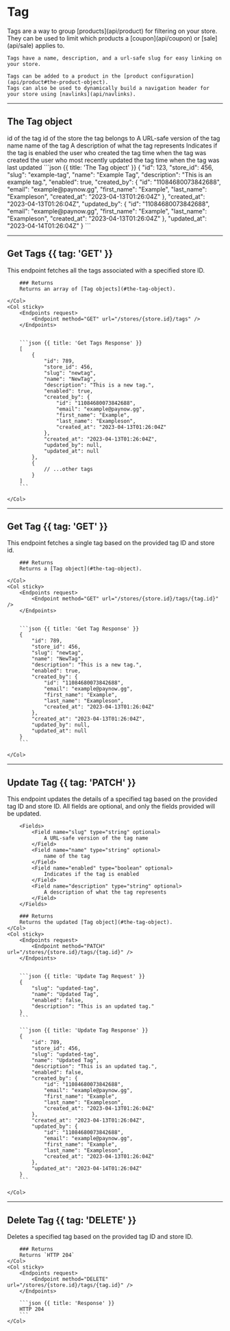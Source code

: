 # Tag

<Row>
  <Col>
    Tags are a way to group [products](api/product) for filtering on your store.
    They can be used to limit which products a [coupon](api/coupon) or [sale](api/sale) applies to.

    Tags have a name, description, and a url-safe slug for easy linking on your store.

    Tags can be added to a product in the [product configuration](api/product#the-product-object).
    Tags can also be used to dynamically build a navigation header for your store using [navlinks](api/navlinks).
  </Col>
  <Col sticky>
    <Endpoints>
        <Endpoint method="POST" href="#create-tag" url="/stores/{store.id}/tags" />
        <Endpoint method="GET" href="#get-tags" url="/stores/{store.id}/tags" />
        <Endpoint method="GET" href="#get-tag" url="/stores/{store.id}/tags/{tag.id}" />
        <Endpoint method="PATCH" href="#update-tag" url="/stores/{store.id}/tags/{tag.id}" />
        <Endpoint method="DELETE" href="#delete-tag" url="/stores/{store.id}/tags/{tag.id}" />
    </Endpoints>
  </Col>
</Row>

---
## The Tag object

<Row>
    <Col>
        <Fields>
            <Field name="id" type="integer">
                id of the tag
            </Field>
            <Field name="store_id" type="integer">
                id of the store the tag belongs to
            </Field>
            <Field name="slug" type="string">
                A URL-safe version of the tag name
            </Field>
            <Field name="name" type="string">
                name of the tag
            </Field>
            <Field name="description" type="string" nullable>
                A description of what the tag represents
            </Field>
            <Field name="enabled" type="boolean">
                Indicates if the tag is enabled
            </Field>
            <Field name="created_by" type="user" typeHref="user#the-user-object">
                the user who created the tag
            </Field>
            <Field name="created_at" type="time">
                time when the tag was created
            </Field>
            <Field name="updated_by" type="user" typeHref="user#the-user-object" nullable>
                the user who most recently updated the tag
            </Field>
            <Field name="updated_at" type="time" nullable>
                time when the tag was last updated
            </Field>
        </Fields>
    </Col>
    <Col sticky>
        ```json {{ title: 'The Tag object' }}
        {
            "id": 123,
            "store_id": 456,
            "slug": "example-tag",
            "name": "Example Tag",
            "description": "This is an example tag.",
            "enabled": true,
            "created_by": {
                "id": "11084680073842688",
                "email": "example@paynow.gg",
                "first_name": "Example",
                "last_name": "Exampleson",
                "created_at": "2023-04-13T01:26:04Z"
            },
            "created_at": "2023-04-13T01:26:04Z",
            "updated_by": {
                "id": "11084680073842688",
                "email": "example@paynow.gg",
                "first_name": "Example",
                "last_name": "Exampleson",
                "created_at": "2023-04-13T01:26:04Z"
            },
            "updated_at": "2023-04-14T01:26:04Z"
        }
        ```
    </Col>
</Row>

---

## Get Tags {{ tag: 'GET' }}

<Row>
    <Col>
        This endpoint fetches all the tags associated with a specified store ID.

        ### Returns
        Returns an array of [Tag objects](#the-tag-object).

    </Col>
    <Col sticky>
        <Endpoints request>
            <Endpoint method="GET" url="/stores/{store.id}/tags" />
        </Endpoints>


        ```json {{ title: 'Get Tags Response' }}
        [
            {
                "id": 789,
                "store_id": 456,
                "slug": "newtag",
                "name": "NewTag",
                "description": "This is a new tag.",
                "enabled": true,
                "created_by": {
                    "id": "11084680073842688",
                    "email": "example@paynow.gg",
                    "first_name": "Example",
                    "last_name": "Exampleson",
                    "created_at": "2023-04-13T01:26:04Z"
                },
                "created_at": "2023-04-13T01:26:04Z",
                "updated_by": null,
                "updated_at": null
            },
            {
                // ...other tags
            }
        ]
        ```

    </Col>
</Row>

---

## Get Tag {{ tag: 'GET' }}

<Row>
    <Col>
        This endpoint fetches a single tag based on the provided tag ID and store id.

        ### Returns
        Returns a [Tag object](#the-tag-object).

    </Col>
    <Col sticky>
        <Endpoints request>
            <Endpoint method="GET" url="/stores/{store.id}/tags/{tag.id}" />
        </Endpoints>


        ```json {{ title: 'Get Tag Response' }}
        {
            "id": 789,
            "store_id": 456,
            "slug": "newtag",
            "name": "NewTag",
            "description": "This is a new tag.",
            "enabled": true,
            "created_by": {
                "id": "11084680073842688",
                "email": "example@paynow.gg",
                "first_name": "Example",
                "last_name": "Exampleson",
                "created_at": "2023-04-13T01:26:04Z"
            },
            "created_at": "2023-04-13T01:26:04Z",
            "updated_by": null,
            "updated_at": null
        }
        ```

    </Col>
</Row>

---

## Update Tag {{ tag: 'PATCH' }}

<Row>
    <Col>
        This endpoint updates the details of a specified tag based on the provided tag ID and store ID. All fields are optional, and only the fields provided will be updated.

        <Fields>
            <Field name="slug" type="string" optional>
                A URL-safe version of the tag name
            </Field>
            <Field name="name" type="string" optional>
                name of the tag
            </Field>
            <Field name="enabled" type="boolean" optional>
                Indicates if the tag is enabled
            </Field>
            <Field name="description" type="string" optional>
                A description of what the tag represents
            </Field>
        </Fields>

        ### Returns
        Returns the updated [Tag object](#the-tag-object).
    </Col>
    <Col sticky>
        <Endpoints request>
            <Endpoint method="PATCH" url="/stores/{store.id}/tags/{tag.id}" />
        </Endpoints>


        ```json {{ title: 'Update Tag Request' }}
        {
            "slug": "updated-tag",
            "name": "Updated Tag",
            "enabled": false,
            "description": "This is an updated tag."
        }
        ```

        ```json {{ title: 'Update Tag Response' }}
        {
            "id": 789,
            "store_id": 456,
            "slug": "updated-tag",
            "name": "Updated Tag",
            "description": "This is an updated tag.",
            "enabled": false,
            "created_by": {
                "id": "11084680073842688",
                "email": "example@paynow.gg",
                "first_name": "Example",
                "last_name": "Exampleson",
                "created_at": "2023-04-13T01:26:04Z"
            },
            "created_at": "2023-04-13T01:26:04Z",
            "updated_by": {
                "id": "11084680073842688",
                "email": "example@paynow.gg",
                "first_name": "Example",
                "last_name": "Exampleson",
                "created_at": "2023-04-13T01:26:04Z"
            },
            "updated_at": "2023-04-14T01:26:04Z"
        }
        ```

    </Col>
</Row>

---

## Delete Tag {{ tag: 'DELETE' }}

<Row>
    <Col>
        Deletes a specified tag based on the provided tag ID and store ID.

        ### Returns
        Returns `HTTP 204`
    </Col>
    <Col sticky>
        <Endpoints request>
            <Endpoint method="DELETE" url="/stores/{store.id}/tags/{tag.id}" />
        </Endpoints>

        ```json {{ title: 'Response' }}
        HTTP 204
        ```
    </Col>
</Row>
